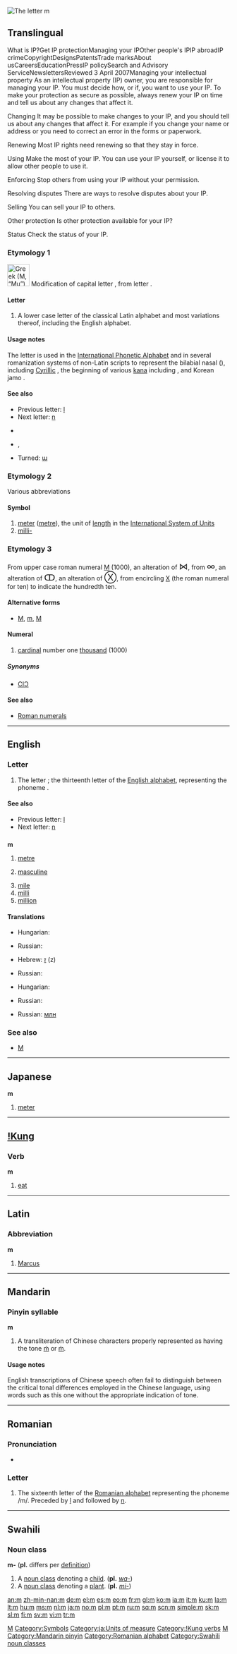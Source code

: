 {{wikipedia}}
[[Image:Latin M.png|thumb|The letter ''m'']]
{{also|Appendix:Variations of "m"}}
==Translingual==What is IP?Get IP protectionManaging your IPOther people's IPIP abroadIP crimeCopyrightDesignsPatentsTrade marksAbout usCareersEducationPressIP policySearch and Advisory ServiceNewslettersReviewed 3 April 2007Managing your intellectual property
As an intellectual property (IP) owner, you are responsible for managing your IP. You must decide how, or if, you want to use your IP. To make your protection as secure as possible, always renew your IP on time and tell us about any changes that affect it.

Changing
It may be possible to make changes to your IP, and you should tell us about any changes that affect it. For example if you change your name or address or you need to correct an error in the forms or paperwork.

Renewing
Most IP rights need renewing so that they stay in force.

Using
Make the most of your IP. You can use your IP yourself, or license it to allow other people to use it.

Enforcing
Stop others from using your IP without your permission.

Resolving disputes
There are ways to resolve disputes about your IP.

Selling
You can sell your IP to others.

Other protection
Is other protection available for your IP?

Status
Check the status of your IP.


===Etymology 1===
[[Image:Greek uc mu.png|left|50px|Greek {{Grek|Μ}} (''M'', “Mu”), from which Latin upper case and lower case ''m'' were derived]]
Modification of capital letter {{term|M}}, from {{etyl|el}} letter {{term|sc=Grek|Μ|tr=M||Mu}}.
<br clear="left" />

====Letter====
{{infl|mul|letter|lower case||upper case|M}}

# {{form of|lower case form|M}} A lower case letter of the classical Latin alphabet and most variations thereof, including the English alphabet.

====Usage notes====
The letter {{term|m}} is used in the [[International Phonetic Alphabet]] and in several romanization systems of non-Latin scripts to represent the bilabial nasal ({{IPA|/m/}}), including [[Cyrillic]] {{term|sc=Cyrl|м|tr=m||em}}, the beginning of various [[kana]] including {{term|sc=Jpan|ま|tr=ma}}, and Korean jamo {{term|sc=Hang|ㅁ|tr=m||mieum}}.

====See also====
* Previous letter: [[l]]
* Next letter: [[n]]
* {{qualifier|select forms with diacritics}} {{IPAchar|[[ɱ]]}} {{IPAchar|[[ḿ]]}} {{IPAchar|[[ṁ]]}} {{IPAchar|[[ṃ]]}}
* {{qualifier|other scripts}} {{onym|el|sc=Grek|μ|tr=m|gloss=mu}}, {{onym|ru|sc=Cyrl|м|tr=m|gloss=em}}
* Turned: [[ɯ]]

===Etymology 2===
Various abbreviations

====Symbol====
{{infl|mul|symbol}}

# [[meter]] ([[metre]]), the unit of [[length]] in the [[International System of Units]]
# [[milli-]]

===Etymology 3===
From upper case roman numeral [[M]] (1000), an alteration of <big><big>⋈</big></big>, from <big><big>∞</big></big>, an alteration of <big><big>ↀ</big></big>, an alteration of <big><big>Ⓧ</big></big>, from encircling [[X]] (the roman numeral for ten) to indicate the hundredth ten.

====Alternative forms====
* [[M]], [[ⅿ]], [[Ⅿ]]

====Numeral====
{{infl|mul|numeral|lower case roman numeral||upper case|M}}

# [[cardinal number|cardinal]] number one [[thousand]] (1000)

=====Synonyms=====
* [[CIƆ]]

====See also====
* [[w:Roman numerals|Roman numerals]]

[[Category:IPA symbols|M]]
[[Category:Symbols]]

----

==English==

===Letter===
{{infl|en|letter|lower case||upper case|M}}

# The letter {{term|em}}; the thirteenth letter of the [[Appendix:Roman script|English alphabet]], representing the phoneme {{IPAchar|/m/}}.

====See also====
* Previous letter: [[l]]
* Next letter: [[n]]

==={{abbreviation}}===
'''m'''

# [[metre]]
# {{grammar}} [[masculine]]
# [[mile]]
# [[milli]]
# [[million]]

====Translations====
{{trans-top|metre}}
* Hungarian: {{t|hu|méter}}
{{trans-mid}}
* Russian: {{t+|ru|м|sc=Cyrl}}
{{trans-bottom}}

{{trans-top|masculine}}
* Hebrew: [[ז]] (z)
{{trans-mid}}
* Russian: {{t+|ru|м|sc=Cyrl}}
{{trans-bottom}}

{{trans-top|mile}}
* Hungarian: {{t|hu|mérföld}}
{{trans-mid}}
{{trans-bottom}}

{{trans-top|milli}}
* Russian: {{t+|ru|м|sc=Cyrl}}
{{trans-mid}}
{{trans-bottom}}

{{trans-top|million}}
* Russian: [[млн]]
{{trans-mid}}
{{trans-bottom}}

{{checktrans-top}}
{{checktrans-mid}}
{{checktrans-bottom}}

===See also===
* [[M]]

----

==Japanese==
'''m'''

# [[meter]]

[[Category:ja:Units of measure]]

----

==[[!Kung]]==

===Verb===
'''m'''

# [[eat]]

[[Category:!Kung verbs]]

----

==Latin==

===Abbreviation===
'''m'''

# [[Marcus]]

[[Category:Latin letters|M]]

----

==Mandarin==

===Pinyin syllable===
'''m'''

# A transliteration of Chinese characters properly represented as having the tone [[ḿ]] or [[m̀]].

====Usage notes====
English transcriptions of Chinese speech often fail to distinguish between the critical tonal differences employed in the Chinese language, using words such as this one without the appropriate indication of tone.

[[Category:Mandarin pinyin]]

----

==Romanian==

===Pronunciation===
* {{IPA|/me/|/em/|lang=ro}}

===Letter===
{{infl|ro|letter|lower case||upper case|M}}

# The sixteenth letter of the [[Romanian alphabet]] representing the phoneme /m/. Preceded by [[l]] and followed by [[n]].

[[Category:Romanian alphabet]]

----

==Swahili==

===Noun class===
{{rfc-header|Noun class|lang=sw}}
'''m-''' ('''pl.''' differs per [[definition]])
# A [[noun class]] denoting a [[child]]. ('''pl.''' ''[[wa|wa-]]'')
# A [[noun class]] denoting a [[plant]]. ('''pl.''' ''[[mi|mi-]]'')

[[Category:Swahili noun classes]]

[[an:m]]
[[zh-min-nan:m]]
[[de:m]]
[[el:m]]
[[es:m]]
[[eo:m]]
[[fr:m]]
[[gl:m]]
[[ko:m]]
[[ia:m]]
[[it:m]]
[[ku:m]]
[[la:m]]
[[lt:m]]
[[hu:m]]
[[ms:m]]
[[nl:m]]
[[ja:m]]
[[no:m]]
[[pl:m]]
[[pt:m]]
[[ru:m]]
[[sq:m]]
[[scn:m]]
[[simple:m]]
[[sk:m]]
[[sl:m]]
[[fi:m]]
[[sv:m]]
[[vi:m]]
[[tr:m]]
